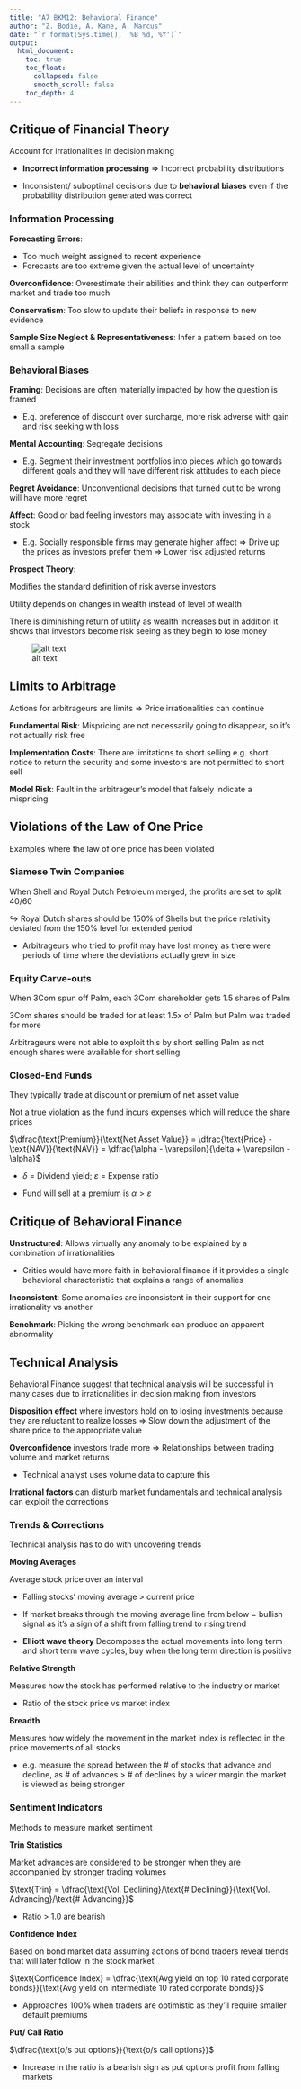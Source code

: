 ```yaml
---
title: "A7 BKM12: Behavioral Finance"
author: "Z. Bodie, A. Kane, A. Marcus"
date: "`r format(Sys.time(), '%B %d, %Y')`"
output: 
  html_document:
    toc: true
    toc_float:
      collapsed: false
      smooth_scroll: false
    toc_depth: 4
---
```


## Critique of Financial Theory

Account for irrationalities in decision making

* **Incorrect information processing** $\Rightarrow$ Incorrect probability distributions

* Inconsistent/ suboptimal decisions due to **behavioral biases** even if the probability distribution generated was correct

### Information Processing

**Forecasting Errors**:

* Too much weight assigned to recent experience
* Forecasts are too extreme given the actual level of uncertainty

**Overconfidence**: Overestimate their abilities and think they can outperform market and trade too much

**Conservatism**: Too slow to update their beliefs in response to new evidence

**Sample Size Neglect & Representativeness**: Infer a pattern based on too small a sample

### Behavioral Biases

**Framing**: Decisions are often materially impacted by how the question is framed

* E.g. preference of discount over surcharge, more risk adverse with gain and risk seeking with loss

**Mental Accounting**: Segregate decisions

* E.g. Segment their investment portfolios into pieces which go towards different goals and they will have different risk attitudes to each piece

**Regret Avoidance**: Unconventional decisions that turned out to be wrong will have more regret

**Affect**: Good or bad feeling investors may associate with investing in a stock

* E.g. Socially responsible firms may generate higher affect $\Rightarrow$ Drive up the prices as investors prefer them $\Rightarrow$ Lower risk adjusted returns

**Prospect Theory**: 

Modifies the standard definition of risk averse investors

Utility depends on changes in wealth instead of level of wealth

There is diminishing return of utility as wealth increases but in addition it shows that investors become risk seeing as they begin to lose money

![alt text](figures/Exam 9 - 11.png)

## Limits to Arbitrage

Actions for arbitrageurs are limits $\Rightarrow$ Price irrationalities can continue

**Fundamental Risk**: Mispricing are not necessarily going to disappear, so it's not actually risk free

**Implementation Costs**: There are limitations to short selling e.g. short notice to return the security and some investors are not permitted to short sell

**Model Risk**: Fault in the arbitrageur's model that falsely indicate a mispricing

## Violations of the Law of One Price {.tabset}

Examples where the law of one price has been violated

### Siamese Twin Companies

When Shell and Royal Dutch Petroleum merged, the profits are set to split 40/60

$\hookrightarrow$ Royal Dutch shares should be 150% of Shells but the price relativity deviated from the 150% level for extended period

* Arbitrageurs who tried to profit may have lost money as there were periods of time where the deviations actually grew in size

### Equity Carve-outs

When 3Com spun off Palm, each 3Com shareholder gets 1.5 shares of Palm

3Com shares should be traded for at least 1.5x of Palm but Palm was traded for more

Arbitrageurs were not able to exploit this by short selling Palm as not enough shares were available for short selling

### Closed-End Funds

They typically trade at discount or premium of net asset value

Not a true violation as the fund incurs expenses which will reduce the share prices

$\dfrac{\text{Premium}}{\text{Net Asset Value}} = \dfrac{\text{Price} - \text{NAV}}{\text{NAV}} = \dfrac{\alpha - \varepsilon}{\delta + \varepsilon - \alpha}$

* $\delta$ = Dividend yield; $\varepsilon$ = Expense ratio

* Fund will sell at a premium is $\alpha > \varepsilon$

## Critique of Behavioral Finance

**Unstructured**: Allows virtually any anomaly to be explained by a combination of irrationalities

* Critics would have more faith in behavioral finance if it provides a single behavioral characteristic that explains a range of anomalies

**Inconsistent**: Some anomalies are inconsistent in their support for one irrationality vs another

**Benchmark**: Picking the wrong benchmark can produce an apparent abnormality

## Technical Analysis

Behavioral Finance suggest that technical analysis will be successful in many cases due to irrationalities in decision making from investors

**Disposition effect** where investors hold on to losing investments because they are reluctant to realize losses $\Rightarrow$ Slow down the adjustment of the share price to the appropriate value

**Overconfidence** investors trade more $\Rightarrow$ Relationships between trading volume and market returns

* Technical analyst uses volume data to capture this

**Irrational factors** can disturb market fundamentals and technical analysis can exploit the corrections

### Trends & Corrections

Technical analysis has to do with uncovering trends

**Moving Averages**

Average stock price over an interval

* Falling stocks' moving average > current price

* If market breaks through the moving average line from below = bullish signal as it's a sign of a shift from falling trend to rising trend

* **Elliott wave theory** Decomposes the actual movements into long term and short term wave cycles, buy when the long term direction is positive

**Relative Strength**

Measures how the stock has performed relative to the industry or market

* Ratio of the stock price vs market index

**Breadth**

Measures how widely the movement in the market index is reflected in the price movements of all stocks

* e.g. measure the spread between the # of stocks that advance and decline, as # of advances > # of declines by a wider margin the market is viewed as being stronger

### Sentiment Indicators

Methods to measure market sentiment

**Trin Statistics**

Market advances are considered to be stronger when they are accompanied by stronger trading volumes

$\text{Trin} = \dfrac{\text{Vol. Declining}/\text{# Declining}}{\text{Vol. Advancing}/\text{# Advancing}}$

* Ratio > 1.0 are bearish

**Confidence Index**

Based on bond market data assuming actions of bond traders reveal trends that will later follow in the stock market

$\text{Confidence Index} = \dfrac{\text{Avg yield on top 10 rated corporate bonds}}{\text{Avg yield on intermediate 10 rated corporate bonds}}$

* Approaches 100% when traders are optimistic as they'll require smaller default premiums

**Put/ Call Ratio**

$\dfrac{\text{o/s put options}}{\text{o/s call options}}$

* Increase in the ratio is a bearish sign as put options profit from falling markets